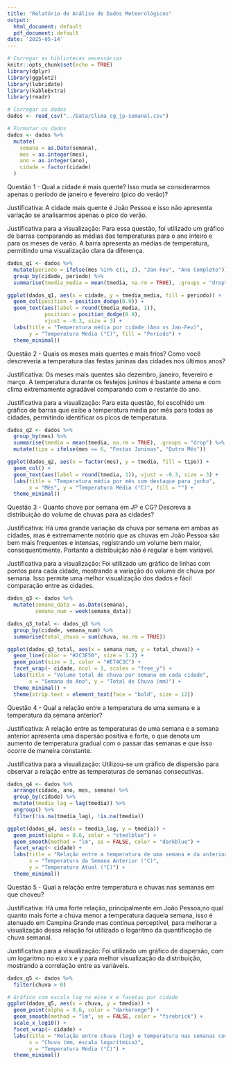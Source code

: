 ---
title: "Relatório de Análise de Dados Meteorológicos"
output:
  html_document: default
  pdf_document: default
date: '2025-05-14'
---

```{r setup, include=FALSE}
# Carregar as bibliotecas necessárias
knitr::opts_chunk$set(echo = TRUE)
library(dplyr)
library(ggplot2)
library(lubridate)
library(kableExtra)
library(readr)

# Carregar os dados
dados <- read_csv("../Data/clima_cg_jp-semanal.csv")

# Formatar os dados
dados <- dados %>%
  mutate(
    semana = as.Date(semana),
    mes = as.integer(mes),
    ano = as.integer(ano),
    cidade = factor(cidade)
  )
```

Questão 1 - Qual a cidade é mais quente? Isso muda se considerarmos apenas o período de janeiro e fevereiro (pico do verão)?

Justificativa:
A cidade mais quente é João Pessoa e isso não apresenta variação se analisarmos apenas o pico do verão.

Justificativa para a visualização:
Para essa questão, foi utilizado um gráfico de barras comparando as médias das temperaturas para o ano inteiro e para os meses de verão. A barra apresenta as médias de temperatura, permitindo uma visualização clara da diferença.

```{r q1, echo=FALSE}
dados_q1 <- dados %>%
  mutate(periodo = ifelse(mes %in% c(1, 2), "Jan-Fev", "Ano Completo")) %>%
  group_by(cidade, periodo) %>%
  summarise(tmedia_media = mean(tmedia, na.rm = TRUE), .groups = "drop")

ggplot(dados_q1, aes(x = cidade, y = tmedia_media, fill = periodo)) +
  geom_col(position = position_dodge(0.9)) +
  geom_text(aes(label = round(tmedia_media, 1)), 
            position = position_dodge(0.9), 
            vjust = -0.3, size = 3) +
  labs(title = "Temperatura média por cidade (Ano vs Jan-Fev)",
       y = "Temperatura Média (°C)", fill = "Período") +
  theme_minimal()
```

Questão 2 - Quais os meses mais quentes e mais frios? Como você descreveria a temperatura das festas juninas das cidades nos últimos anos?

Justificativa:
Os meses mais quentes são dezembro, janeiro, fevereiro e março. A temperatura durante os festejos juninos é bastante amena e com clima extremamente agradável comparando com o restante do ano.

Justificativa para a visualização:
Para esta questão, foi escolhido um gráfico de barras que exibe a temperatura média por mês para todas as cidades, permitindo identificar os picos de temperatura.

```{r q2, echo=FALSE}
dados_q2 <- dados %>%
  group_by(mes) %>%
  summarise(tmedia = mean(tmedia, na.rm = TRUE), .groups = "drop") %>%
  mutate(tipo = ifelse(mes == 6, "Festas Juninas", "Outro Mês"))

ggplot(dados_q2, aes(x = factor(mes), y = tmedia, fill = tipo)) +
  geom_col() +
  geom_text(aes(label = round(tmedia, 1)), vjust = -0.3, size = 3) +
  labs(title = "Temperatura média por mês com destaque para junho",
       x = "Mês", y = "Temperatura Média (°C)", fill = "") +
  theme_minimal()
```

Questão 3 - Quanto chove por semana em JP e CG? Descreva a distribuição do volume de chuvas para as cidades?

Justificativa:
Há uma grande variação da chuva por semana em ambas as cidades, mas é extremamente notório que as chuvas em João Pessoa são bem mais frequentes e intensas, registrando um volume bem maior, consequentimente. Portanto a distribuição não é regular e bem variável.

Justificativa para a visualização:
Foi utilizado um gráfico de linhas com pontos para cada cidade, mostrando a variação do volume de chuva por semana. Isso permite uma melhor visualização dos dados e fácil comparação entre as cidades.

```{r q3, echo=FALSE}
dados_q3 <- dados %>%
  mutate(semana_data = as.Date(semana),   
         semana_num = week(semana_data))  

dados_q3_total <- dados_q3 %>%
  group_by(cidade, semana_num) %>%
  summarise(total_chuva = sum(chuva, na.rm = TRUE))

ggplot(dados_q3_total, aes(x = semana_num, y = total_chuva)) +
  geom_line(color = "#2C3E50", size = 1.2) +  
  geom_point(size = 3, color = "#E74C3C") +   
  facet_wrap(~ cidade, ncol = 1, scales = "free_y") +  
  labs(title = "Volume total de chuva por semana em cada cidade",
       x = "Semana do Ano", y = "Total de Chuva (mm)") +
  theme_minimal() +
  theme(strip.text = element_text(face = "bold", size = 12))  
```

Questão 4 - Qual a relação entre a temperatura de uma semana e a temperatura da semana anterior?

Justificativa:
A relação entre as temperaturas de uma semana e a semana anterior apresenta uma dispersão positiva e forte, o que denota um aumento de temperatura gradual com o passar das semanas e que isso ocorre de maneira constante.

Justificativa para a visualização:
Utilizou-se um gráfico de dispersão para observar a relação entre as temperaturas de semanas consecutivas.

```{r q4, echo=FALSE}
dados_q4 <- dados %>%
  arrange(cidade, ano, mes, semana) %>%
  group_by(cidade) %>%
  mutate(tmedia_lag = lag(tmedia)) %>%
  ungroup() %>%
  filter(!is.na(tmedia_lag), !is.na(tmedia))

ggplot(dados_q4, aes(x = tmedia_lag, y = tmedia)) +
  geom_point(alpha = 0.6, color = "steelblue") +
  geom_smooth(method = "lm", se = FALSE, color = "darkblue") +
  facet_wrap(~ cidade) +
  labs(title = "Relação entre a temperatura de uma semana e da anterior",
       x = "Temperatura da Semana Anterior (°C)",
       y = "Temperatura Atual (°C)") +
  theme_minimal()
```

Questão 5 - Qual a relação entre temperatura e chuvas nas semanas em que choveu?

Justificativa:
Há uma forte relação, principalmente em João Pessoa,no qual quanto mais forte a chuva menor a temperatura daquela semana, isso é atenuado em Campina Grande mas continua perceptível, para melhorar a visualização dessa relação foi utilizado o logaritmo da quantificação de chuva semanal. 

Justificativa para a visualização:
Foi utilizado um gráfico de dispersão, com um logaritmo no eixo x e y para melhor visualização da distribuição, mostrando a correlação entre as variáveis.

```{r q5, echo=FALSE}
dados_q5 <- dados %>%
  filter(chuva > 0)

# Gráfico com escala log no eixo x e facetas por cidade
ggplot(dados_q5, aes(x = chuva, y = tmedia)) +
  geom_point(alpha = 0.6, color = "darkorange") +
  geom_smooth(method = "lm", se = FALSE, color = "firebrick") +
  scale_x_log10() +
  facet_wrap(~ cidade) +
  labs(title = "Relação entre chuva (log) e temperatura nas semanas com precipitação",
       x = "Chuva (mm, escala logarítmica)",
       y = "Temperatura Média (°C)") +
  theme_minimal()
```